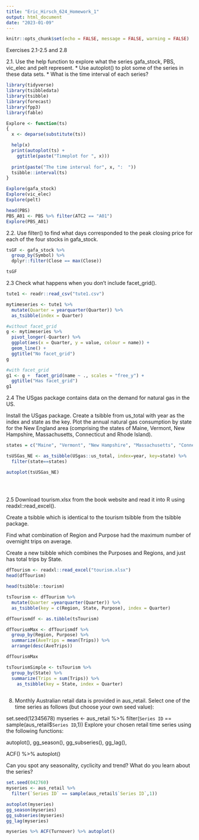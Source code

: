 ```yaml
---
title: "Eric_Hirsch_624_Homework_1"
output: html_document
date: "2023-01-09"
---
```


```r
knitr::opts_chunk$set(echo = FALSE, message = FALSE, warning = FALSE)
```

Exercises 2.1-2.5 and 2.8

2.1. Use the help function to explore what the series gafa_stock, PBS, vic_elec and pelt represent.
* Use autoplot() to plot some of the series in these data sets.
* What is the time interval of each series?

```r

library(tidyverse)
library(tsibbledata)
library(tsibble)
library(forecast)
library(fpp3)
library(fable)

Explore <- function(ts)
{
  x <- deparse(substitute(ts))

  help(x)
  print(autoplot(ts) +
    ggtitle(paste("Timeplot for ", x)))
  
  print(paste("The time interval for", x, ":  "))
  tsibble::interval(ts)
}

```
```r

Explore(gafa_stock)
Explore(vic_elec)
Explore(pelt)

head(PBS)
PBS_A01 <- PBS %>% filter(ATC2 == "A01")
Explore(PBS_A01)

```

2.2. Use filter() to find what days corresponded to the peak closing price for each of the four stocks in gafa_stock.

```r

tsGF <- gafa_stock %>%
  group_by(Symbol) %>%
  dplyr::filter(Close == max(Close))

tsGF


```

2.3 Check what happens when you don’t include facet_grid().

```r

tute1 <- readr::read_csv("tute1.csv")

mytimeseries <- tute1 %>%
  mutate(Quarter = yearquarter(Quarter)) %>%
  as_tsibble(index = Quarter)

#without facet_grid
g <- mytimeseries %>%
  pivot_longer(-Quarter) %>%
  ggplot(aes(x = Quarter, y = value, colour = name)) +
  geom_line() +
  ggtitle("No facet_grid")
g

#with facet_grid
g1 <- g +  facet_grid(name ~ ., scales = "free_y") +
  ggtitle("Has facet_grid")
g1

```

2.4 The USgas package contains data on the demand for natural gas in the US.

Install the USgas package.
Create a tsibble from us_total with year as the index and state as the key.
Plot the annual natural gas consumption by state for the New England area (comprising the states of Maine, Vermont, New Hampshire, Massachusetts, Connecticut and Rhode Island).

```r
states = c("Maine", "Vermont", "New Hampshire", "Massachusetts", "Connecticut", "Rhode Island")

tsUSGas_NE <- as_tsibble(USgas::us_total, index=year, key=state) %>%
  filter(state==states)

autoplot(tsUSGas_NE)
  

  


```


2.5 Download tourism.xlsx from the book website and read it into R using readxl::read_excel().

Create a tsibble which is identical to the tourism tsibble from the tsibble package.

Find what combination of Region and Purpose had the maximum number of overnight trips on average.

Create a new tsibble which combines the Purposes and Regions, and just has total trips by State.


```r

dfTourism <- readxl::read_excel("tourism.xlsx")
head(dfTourism)

head(tsibble::tourism)

tsTourism <- dfTourism %>%
  mutate(Quarter =yearquarter(Quarter)) %>%
  as_tsibble(key = c(Region, State, Purpose), index = Quarter)

dfTourismdf <- as.tibble(tsTourism)

dfTourismMax <- dfTourismdf %>%
  group_by(Region, Purpose) %>%
  summarize(AveTrips = mean(Trips)) %>%
  arrange(desc(AveTrips))

dfTourismMax

tsTourismSimple <- tsTourism %>%
  group_by(State) %>%
  summarize(Trips = sum(Trips)) %>%
    as_tsibble(key = State, index = Quarter)
  

```
8. Monthly Australian retail data is provided in aus_retail. Select one of the time series as follows (but choose your own seed value):

set.seed(12345678)
myseries <- aus_retail %>%
  filter(`Series ID` == sample(aus_retail$`Series ID`,1))
Explore your chosen retail time series using the following functions:

autoplot(), gg_season(), gg_subseries(), gg_lag(),

ACF() %>% autoplot()

Can you spot any seasonality, cyclicity and trend? What do you learn about the series?

```r

set.seed(042760)
myseries <- aus_retail %>%
  filter(`Series ID` == sample(aus_retail$`Series ID`,1))

```

```r

autoplot(myseries)
gg_season(myseries) 
gg_subseries(myseries)
gg_lag(myseries)

myseries %>% ACF(Turnover) %>% autoplot()

```


